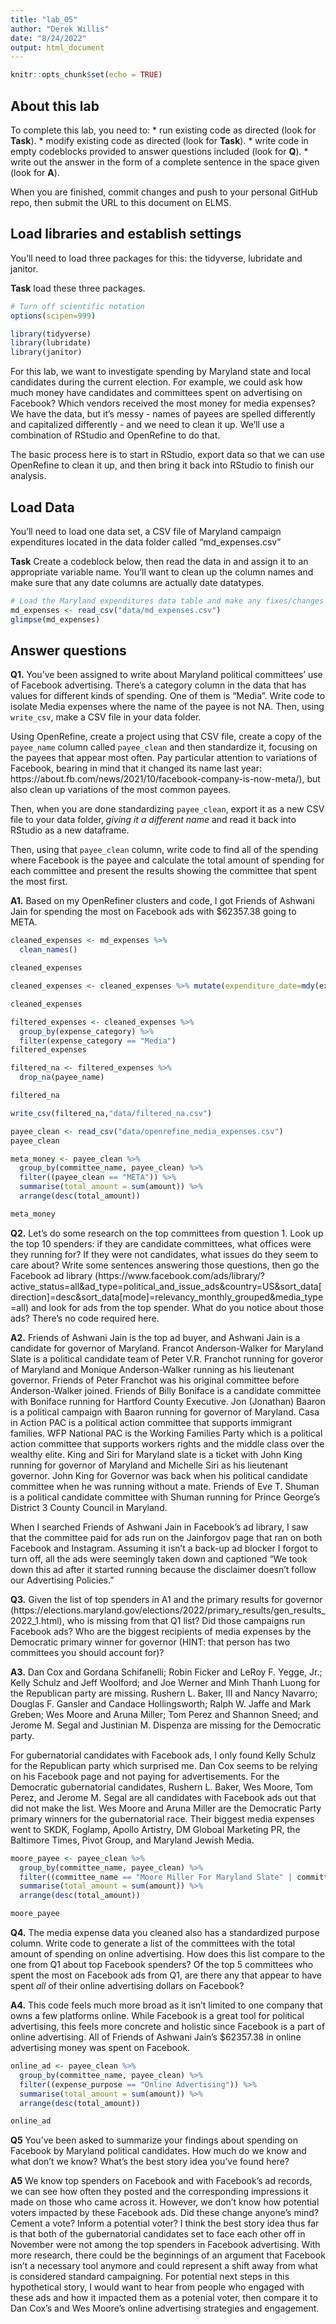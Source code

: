 ```yaml
---
title: "lab_05"
author: "Derek Willis"
date: "8/24/2022"
output: html_document
---
```


```r
knitr::opts_chunk$set(echo = TRUE)
```

## About this lab

To complete this lab, you need to:
* run existing code as directed (look for **Task**).
* modify existing code as directed (look for **Task**).
* write code in empty codeblocks provided to answer questions included (look for **Q**).
* write out the answer in the form of a complete sentence in the space given (look for **A**).

When you are finished, commit changes and push to your personal GitHub repo, then submit the URL to this document on ELMS.

## Load libraries and establish settings

You'll need to load three packages for this: the tidyverse, lubridate and janitor.

**Task** load these three packages.

```r
# Turn off scientific notation
options(scipen=999)

library(tidyverse)
library(lubridate)
library(janitor)

```

For this lab, we want to investigate spending by Maryland state and local candidates during the current election. For example, we could ask how much money have candidates and committees spent on advertising on Facebook? Which vendors received the most money for media expenses? We have the data, but it's messy - names of payees are spelled differently and capitalized differently - and we need to clean it up. We'll use a combination of RStudio and OpenRefine to do that.

The basic process here is to start in RStudio, export data so that we can use OpenRefine to clean it up, and then bring it back into RStudio to finish our analysis.

## Load Data

You'll need to load one data set, a CSV file of Maryland campaign expenditures located in the data folder called "md_expenses.csv"

**Task** Create a codeblock below, then read the data in and assign it to an appropriate variable name. You'll want to clean up the column names and make sure that any date columns are actually date datatypes.

```r
# Load the Maryland expenditures data table and make any fixes/changes you need to
md_expenses <- read_csv("data/md_expenses.csv")
glimpse(md_expenses)
```

## Answer questions

**Q1.** You've been assigned to write about Maryland political committees' use of Facebook advertising. There's a category column in the data that has values for different kinds of spending. One of them is "Media". Write code to isolate Media expenses where the name of the payee is not NA. Then, using `write_csv`, make a CSV file in your data folder. 

Using OpenRefine, create a project using that CSV file, create a copy of the `payee_name` column called `payee_clean` and then standardize it, focusing on the payees that appear most often. Pay particular attention to variations of Facebook, bearing in mind that it changed its name last year: https://about.fb.com/news/2021/10/facebook-company-is-now-meta/), but also clean up variations of the most common payees.

Then, when you are done standardizing `payee_clean`, export it as a new CSV file to your data folder, *giving it a different name* and read it back into RStudio as a new dataframe.

Then, using that `payee_clean` column, write code to find all of the spending where Facebook is the payee and calculate the total amount of spending for each committee and present the results showing the committee that spent the most first.

**A1.**  Based on my OpenRefiner clusters and code, I got Friends of Ashwani Jain for spending the most on Facebook ads with $62357.38 going to META.

```r
cleaned_expenses <- md_expenses %>%
  clean_names()

cleaned_expenses

```

```r
cleaned_expenses <- cleaned_expenses %>% mutate(expenditure_date=mdy(expenditure_date))

cleaned_expenses
```
```r
filtered_expenses <- cleaned_expenses %>% 
  group_by(expense_category) %>%
  filter(expense_category == "Media")
filtered_expenses
```

```r
filtered_na <- filtered_expenses %>% 
  drop_na(payee_name)

filtered_na
```
```r
write_csv(filtered_na,"data/filtered_na.csv")
```
```r
payee_clean <- read_csv("data/openrefine_media_expenses.csv")
payee_clean
```

```r
meta_money <- payee_clean %>%
  group_by(committee_name, payee_clean) %>%
  filter((payee_clean == "META")) %>%
  summarise(total_amount = sum(amount)) %>%
  arrange(desc(total_amount))

meta_money
```

**Q2.** Let's do some research on the top committees from question 1. Look up the top 10 spenders: if they are candidate committees, what offices were they running for? If they were not candidates, what issues do they seem to care about? Write some sentences answering those questions, then go the Facebook ad library (https://www.facebook.com/ads/library/?active_status=all&ad_type=political_and_issue_ads&country=US&sort_data[direction]=desc&sort_data[mode]=relevancy_monthly_grouped&media_type=all) and look for ads from the top spender. What do you notice about those ads? There's no code required here.

**A2.** Friends of Ashwani Jain is the top ad buyer, and Ashwani Jain is a candidate for governor of Maryland. Francot Anderson-Walker for Maryland Slate is a political candidate team of Peter V.R. Franchot running for goveror of Maryland and Monique Anderson-Walker running as his lieutenant governor. Friends of Peter Franchot was his original committee before Anderson-Walker joined. Friends of Billy Boniface is a candidate committee with Boniface running for Hartford County Executive. Jon (Jonathan) Baaron is a political campaign with Baaron running for governor of Maryland. Casa in Action PAC is a political action committee that supports immigrant families. WFP National PAC is the Working Families Party which is a political action committee that supports workers rights and the middle class over the wealthy elite. King and Siri for Maryland slate is a ticket with John King running for governor of Maryland and Michelle Siri as his lieutenant governor. John King for Governor was back when his political candidate committee when he was running without a mate. Friends of Eve T. Shuman is a political candidate committee with Shuman running for Prince George's District 3 County Council in Maryland.

When I searched Friends of Ashwani Jain in Facebook's ad library, I saw that the committee paid for ads run on the Jainforgov page that ran on both Facebook and Instagram. Assuming it isn't a back-up ad blocker I forgot to turn off, all the ads were seemingly taken down and captioned "We took down this ad after it started running because the disclaimer doesn't follow our Advertising Policies."

**Q3.** Given the list of top spenders in A1 and the primary results for governor (https://elections.maryland.gov/elections/2022/primary_results/gen_results_2022_1.html), who is missing from that Q1 list? Did those campaigns run Facebook ads? Who are the biggest recipients of media expenses by the Democratic primary winner for governor (HINT: that person has two committees you should account for)?

**A3.** Dan Cox and Gordana Schifanelli; Robin Ficker and LeRoy F. Yegge, Jr.; Kelly Schulz and Jeff Woolford; and Joe Werner and Minh Thanh Luong for the Republican party are missing. Rushern L. Baker, III and Nancy Navarro; Douglas F. Gansler and Candace Hollingsworth; Ralph W. Jaffe and Mark Greben; Wes Moore and Aruna Miller; Tom Perez and Shannon Sneed; and Jerome M. Segal and Justinian M. Dispenza are missing for the Democratic party. 

For gubernatorial candidates with Facebook ads, I only found Kelly Schulz for the Republican party which surprised me. Dan Cox seems to be relying on his Facebook page and not paying for advertisements. For the Democratic gubernatorial candidates, Rushern L. Baker, Wes Moore, Tom Perez, and Jerome M. Segal are all candidates with Facebook ads out that did not make the list. Wes Moore and Aruna Miller are the Democratic Party primary winners for the gubernatorial race. Their biggest media expenses went to SKDK, Foglamp, Apollo Artistry, DM Globoal Marketing PR, the Baltimore Times, Pivot Group, and Maryland Jewish Media.

```r
moore_payee <- payee_clean %>%
  group_by(committee_name, payee_clean) %>%
  filter((committee_name == "Moore Miller For Maryland Slate" | committee_name == "Moore  Wes For Maryland")) %>%
  summarise(total_amount = sum(amount)) %>%
  arrange(desc(total_amount))

moore_payee

```

**Q4.** The media expense data you cleaned also has a standardized purpose column. Write code to generate a list of the committees with the total amount of spending on online advertising. How does this list compare to the one from Q1 about top Facebook spenders? Of the top 5 committees who spent the most on Facebook ads from Q1, are there any that appear to have spent *all* of their online advertising dollars on Facebook?

**A4.** This code feels much more broad as it isn't limited to one company that owns a few platforms online. While Facebook is a great tool for political advertising, this feels more concrete and holistic since Facebook is a part of online advertising. All of Friends of Ashwani Jain's $62357.38 in online advertising money was spent on Facebook.

```r
online_ad <- payee_clean %>%
  group_by(committee_name, payee_clean) %>%
  filter((expense_purpose == "Online Advertising")) %>%
  summarise(total_amount = sum(amount)) %>%
  arrange(desc(total_amount))

online_ad
```

**Q5** You've been asked to summarize your findings about spending on Facebook by Maryland political candidates. How much do we know and what don't we know? What's the best story idea you've found here?

**A5** We know top spenders on Facebook and with Facebook's ad records, we can see how often they posted and the corresponding impressions it made on those who came across it. However, we don't know how potential voters impacted by these Facebook ads. Did these change anyone's mind? Cement a vote? Inform a potential voter? I think the best story idea thus far is that both of the gubernatorial candidates set to face each other off in November were not among the top spenders in Facebook advertising. With more research, there could be the beginnings of an argument that Facebook isn't a necessary tool anymore and could represent a shift away from what is considered standard campaigning. For potential next steps in this hypothetical story, I would want to hear from people who engaged with these ads and how it impacted them as a potenial voter, then compare it to Dan Cox's and Wes Moore's online advertising strategies and engagement.
